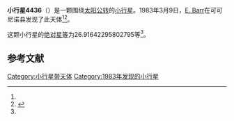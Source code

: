 {{Infobox planet
| bgcolour = #FFFFC0
| name = 4436 Ortizmoreno
| symbol = 
| image = 
| caption = 
| discovery = yes
| discovery_ref = 
| discoverer = [[E._Barr|E. Barr]]
| discovery_site = [[可可尼诺县|可可尼诺县]] 
| discovered = 1983年3月9日
| designations = yes
| mp_name = 
| named_after = 
| alt_names = 1983 EX/ 1959 CY / 1972 JL1 / 1975 XB2 / 1981 YK1
| mp_category = [[外小行星带|外小行星带]]
| orbit_ref = <ref name="a">[http://ssd.jpl.nasa.gov/sbdb.cgi?sstr=4436 4436 Ortizmoreno] {{Wayback|url=http://ssd.jpl.nasa.gov/sbdb.cgi?sstr=4436 |date=20210717062659 }}，小行星數據庫瀏覽器（JPL Small-Body Database Browser）－[[美国国家航空航天局|美国国家航空航天局]]喷气推进实验室</ref>
| epoch = 2456400.5 (2013年4月18日更新)
| aphelion = {{convert|3.428892795424911|AU|km|3|abbr=on|lk=out}}
| perihelion = {{convert|3.070404145153398|AU|km|3|abbr=on}}
| semimajor = {{convert|3.249648470289154|AU|km|3|abbr=on}}
| eccentricity = 0.055158066
| period = 2139.700571 [[日|日]]<br />5.86[[儒略年|儒略年]]
| avg_speed = 
| inclination = 17.32936749381177
| asc_node = 90.52929835513997
| mean_anomaly = 
| arg_peri = 26.91642295802795
| satellites = 
| physical_characteristics = yes
| dimensions = 
| mass = 
| density = 
| surface_grav = 
| escape_velocity = 
| sidereal_day = 
| axial_tilt = 
| pole_ecliptic_lat = 
| pole_ecliptic_lon = 
| albedo = 
| temperatures= 
| temp_name1 = 
| mean_temp_1 = 
| max_temp_1 = 
| temp_name2 = 
| max_temp_2 = 
| spectral_type = 
| abs_magnitude = 26.91642295802795
}}

'''小行星4436'''（{{lang-en|4436 Ortizmoreno}}）是一颗围绕[[太阳|太阳]][[公转|公转]]的[[小行星|小行星]]。1983年3月9日，[[E._Barr|E. Barr]]在可可尼诺县发现了此天体<ref name="a" /><ref>{{cite news|title=小行星列表|url=http://cfa-www.harvard.edu/iau/lists/NumberedMPs.txt|accessdate=2013-07-08|newspaper=哈佛大学|archive-date=2008-05-17|archive-url=https://web.archive.org/web/20080517010638/http://cfa-www.harvard.edu/iau/lists/NumberedMPs.txt|dead-url=no}}</ref>。

这颗小行星的[[绝对星等|绝对星等]]为26.91642295802795等<ref name="a" />。

==参考文献==
{{reflist}}
{{Minor Planet Number|[[小行星4435|小行星4435]]|[[小行星4437|小行星4437]]}}

{{小天体}}

[[Category:小行星带天体|Category:小行星带天体]]
[[Category:1983年发现的小行星|Category:1983年发现的小行星]]

{{asteroid-stub}}